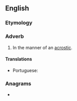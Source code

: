 ==English==

===Etymology===
{{suffix|acrostic|ally|lang=en}}

===Adverb===
{{en-adv|-}}

# In the manner of an [[acrostic]].

====Translations====
{{trans-top|in the manner of an acrostic}}
* Portuguese: {{t|pt|acrosticamente}}
{{trans-mid}}
{{trans-bottom}}

===Anagrams===
* {{anagrams|en|Socratically}}